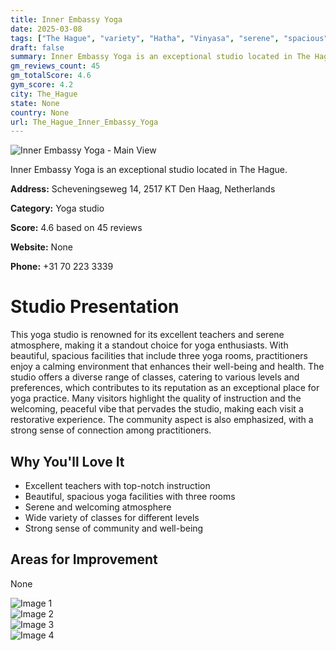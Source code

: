 ```yaml
---
title: Inner Embassy Yoga
date: 2025-03-08
tags: ["The Hague", "variety", "Hatha", "Vinyasa", "serene", "spacious", "The Hague"]  
draft: false
summary: Inner Embassy Yoga is an exceptional studio located in The Hague.
gm_reviews_count: 45
gm_totalScore: 4.6
gym_score: 4.2
city: The_Hague
state: None
country: None
url: The_Hague_Inner_Embassy_Yoga
---
```


<div className="aspect-[16/9] relative my-8">
  <img 
    src="https://lh5.googleusercontent.com/p/AF1QipMLrKp45RTyJVaVsUiDdFDBqLIfjqeKtlsqml7q=w1920-h1080-k-no"
    alt="Inner Embassy Yoga - Main View"
    className="object-cover absolute inset-0 w-full h-full rounded-lg"
  />
</div>

Inner Embassy Yoga is an exceptional studio located in The Hague.

**Address:** Scheveningseweg 14, 2517 KT Den Haag, Netherlands

**Category:** Yoga studio

**Score:** 4.6 based on 45 reviews

**Website:** None

**Phone:** +31 70 223 3339

# Studio Presentation

This yoga studio is renowned for its excellent teachers and serene atmosphere, making it a standout choice for yoga enthusiasts. With beautiful, spacious facilities that include three yoga rooms, practitioners enjoy a calming environment that enhances their well-being and health. The studio offers a diverse range of classes, catering to various levels and preferences, which contributes to its reputation as an exceptional place for yoga practice. Many visitors highlight the quality of instruction and the welcoming, peaceful vibe that pervades the studio, making each visit a restorative experience. The community aspect is also emphasized, with a strong sense of connection among practitioners.

## Why You'll Love It

- Excellent teachers with top-notch instruction
- Beautiful, spacious yoga facilities with three rooms
- Serene and welcoming atmosphere
- Wide variety of classes for different levels
- Strong sense of community and well-being

## Areas for Improvement

None

<div className="grid grid-cols-1 xl:grid-cols-2 gap-4 my-8">
<div className="aspect-[4/3] relative"><img src="https://lh5.googleusercontent.com/p/AF1QipN1CDNcsgVoKRqMGOUd_uOf5XvbsO5yCRfKPuro=w1920-h1080-k-no" alt="Image 1" className="object-cover absolute inset-0 w-full h-full rounded-lg" /></div>
<div className="aspect-[4/3] relative"><img src="https://lh3.googleusercontent.com/gps-cs-s/AB5caB8SKrHV22ba8rMyLnARjBgN1PvLhlGJd17XTwBKAJDQT_dxQj9BeDt2aorknoJZjfJVYlgxoGcr7wuVErFUyYThORr8GbM3wikBnNyKevgKVTqJNe-qLBqkVl0SRAEvuELxBqbA=w1920-h1080-k-no" alt="Image 2" className="object-cover absolute inset-0 w-full h-full rounded-lg" /></div>
<div className="aspect-[4/3] relative"><img src="https://lh3.googleusercontent.com/gps-cs-s/AB5caB91cYrNbQATY1hqqNtjY7H7DaptAiio28jJH2umCQ5uameOW7vecI6QfvUp4yZPY8JS--sCcFEcCUehG74mqBdFjcOf5FqCLpjXE3o63tRPtfy45veM4fvWcGyE2SkXu3N7JLxjbw=w1920-h1080-k-no" alt="Image 3" className="object-cover absolute inset-0 w-full h-full rounded-lg" /></div>
<div className="aspect-[4/3] relative"><img src="https://lh5.googleusercontent.com/p/AF1QipO8sn-zLhAwoWtP670y65ZeKThZoYeioT9GEgz5=w1920-h1080-k-no" alt="Image 4" className="object-cover absolute inset-0 w-full h-full rounded-lg" /></div>
</div>